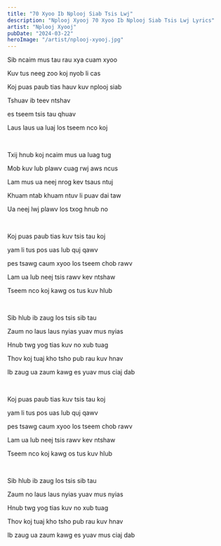 ```yaml
---
title: "70 Xyoo Ib Nplooj Siab Tsis Lwj"
description: "Nplooj Xyooj 70 Xyoo Ib Nplooj Siab Tsis Lwj Lyrics"
artist: "Nplooj Xyooj"
pubDate: "2024-03-22"
heroImage: "/artist/nplooj-xyooj.jpg"
---
```


Sib ncaim mus tau rau xya cuam xyoo

Kuv tus neeg zoo koj nyob li cas

Koj puas paub tias hauv kuv nplooj siab

Tshuav ib teev ntshav

es tseem tsis tau qhuav

Laus laus ua luaj los tseem nco koj

<br />

Txij hnub koj ncaim mus ua luag tug

Mob kuv lub plawv cuag rwj aws ncus

Lam mus ua neej nrog kev tsaus ntuj

Khuam ntab khuam ntuv li puav dai taw

Ua neej lwj plawv los txog hnub no

<br />

Koj puas paub tias kuv tsis tau koj

yam li tus pos uas lub quj qawv

pes tsawg caum xyoo los tseem chob rawv

Lam ua lub neej tsis rawv kev ntshaw

Tseem nco koj kawg os tus kuv hlub

<br />

Sib hlub ib zaug los tsis sib tau

Zaum no laus laus nyias yuav mus nyias

Hnub twg yog tias kuv no xub tuag

Thov koj tuaj kho tsho pub rau kuv hnav

Ib zaug ua zaum kawg es yuav mus ciaj dab

<br />

Koj puas paub tias kuv tsis tau koj

yam li tus pos uas lub quj qawv

pes tsawg caum xyoo los tseem chob rawv

Lam ua lub neej tsis rawv kev ntshaw

Tseem nco koj kawg os tus kuv hlub

<br />

Sib hlub ib zaug los tsis sib tau

Zaum no laus laus nyias yuav mus nyias

Hnub twg yog tias kuv no xub tuag

Thov koj tuaj kho tsho pub rau kuv hnav

Ib zaug ua zaum kawg es yuav mus ciaj dab
